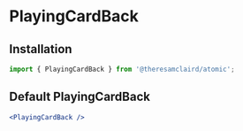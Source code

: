 
<Meta title="Components/PlayingCard/Back" component={PlayingCardBack} />

# PlayingCardBack

## Installation

```jsx
import { PlayingCardBack } from '@theresamclaird/atomic';
```

## Default PlayingCardBack

```jsx
<PlayingCardBack />
```

<Canvas>
      <Story name="PlayingCardBack">
            <Flex
                  sx={{
                  flexWrap: 'wrap',
                  gap: '1rem',
                  }}
            >
                  <PlayingCardBack />
            </Flex>
      </Story>
</Canvas>
